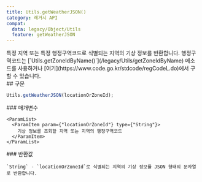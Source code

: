 ```yaml
---
title: Utils.getWeatherJSON()
category: 레거시 API
compat:
  data: legacy/Object/Utils
  feature: getWeatherJSON
---
```


<Section>
  특정 지역 또는 특정 행정구역코드로 식별되는 지역의 기상 정보를 반환합니다.
  행정구역코드는 [`Utils.getZoneIdByName()`](/legacy/Utils/getZoneIdByName) 메소드를 사용하거나 [여기](https://www.code.go.kr/stdcode/regCodeL.do)에서 구할 수 있습니다.
</Section>
<Section>
  ## 구문

  ~~~js
  Utils.getWeatherJSON(locationOrZoneId);
  ~~~

  <Section>
    ### 매개변수

    <ParamList>
      <ParamItem param={"locationOrZoneId"} type={"String"}>
        기상 정보를 조회할 지역 또는 지역의 행정구역코드
      </ParamItem>
    </ParamList>
  </Section>
  <Section>
    ### 반환값

    `String` - `locationOrZoneId`로 식별되는 지역의 기상 정보를 JSON 형태의 문자열로 반환합니다.
  </Section>
</Section>